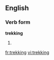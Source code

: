 ==English==
===Verb form===

'''trekking'''

#{{present participle of|trek}}

[[fr:trekking]]
[[vi:trekking]]